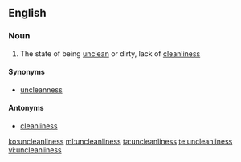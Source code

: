 ==English==
===Noun===
{{en-noun|-}}

# The state of being [[unclean]] or dirty, lack of [[cleanliness]]

====Synonyms====
*[[uncleanness]]

====Antonyms====
*[[cleanliness]]

[[ko:uncleanliness]]
[[ml:uncleanliness]]
[[ta:uncleanliness]]
[[te:uncleanliness]]
[[vi:uncleanliness]]